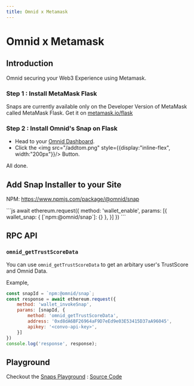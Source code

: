 ```yaml
---
title: Omnid x Metamask
---
```



# Omnid x Metamask

## Introduction
Omnid securing your Web3 Experience using Metamask.

### Step 1 : Install MetaMask Flask
Snaps are currently available only on the Developer Version of MetaMask called MetaMask Flask. Get it on [metamask.io/flask](https://metamask.io/flask/)


### Step 2 : Install Omnid's Snap on Flask
- Head to your [Omnid Dashboard](https://theconvo.space/dashboard/omnid).
- Click the <img src="/addtom.png" style={{display:"inline-flex", width:"200px"}}/> Button.

All done.

## Add Snap Installer to your Site
NPM: https://www.npmjs.com/package/@omnid/snap

<CodeBox>
```js
await ethereum.request({
    method: 'wallet_enable',
    params: [{
        wallet_snap: { [`npm:@omnid/snap`]: {} },
    }]
})
```
</CodeBox>


## RPC API

### `omnid_getTrustScoreData`

You can use `omnid_getTrustScoreData` to get an arbitary user's TrustScore and Omnid Data.

Example,
<CodeBox>
```js
const snapId = `npm:@omnid/snap`;
const response = await ethereum.request({
    method: 'wallet_invokeSnap',
    params: [snapId, {
        method: 'omnid_getTrustScoreData',
        address: '0xd8dA6BF26964aF9D7eEd9e03E53415D37aA96045',
        apikey: '<convo-api-key>',
    }]
})
console.log('response', response);
```
</CodeBox>


## Playground

Checkout the [Snaps Playground](https://omnidsnap.vercel.app/) : [Source Code](https://github.com/anudit/omnidsnap/blob/main/index.html)
